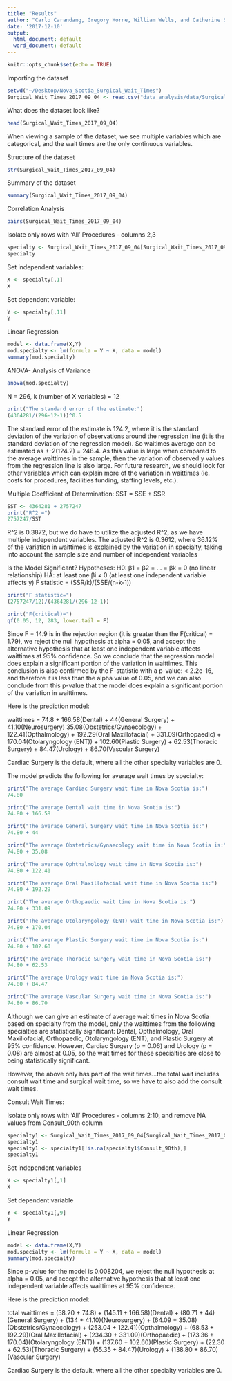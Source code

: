 ```yaml
---
title: "Results"
author: "Carlo Carandang, Gregory Horne, William Wells, and Catherine Stokes"
date: '2017-12-10'
output:
  html_document: default
  word_document: default
---
```


```r
knitr::opts_chunk$set(echo = TRUE)
```
Importing the dataset
```r
setwd("~/Desktop/Nova_Scotia_Surgical_Wait_Times")
Surgical_Wait_Times_2017_09_04 <- read.csv("data_analysis/data/Surgical_Wait_Times_2017-09-04.csv", sep="\t", header = T)
```
What does the dataset look like?
```r
head(Surgical_Wait_Times_2017_09_04)
```
When viewing a sample of the dataset, we see multiple variables which are categorical, and the wait times are the only continuous variables.

Structure of the dataset
```r
str(Surgical_Wait_Times_2017_09_04)
```
Summary of the dataset
```r
summary(Surgical_Wait_Times_2017_09_04)
```
Correlation Analysis
```r
pairs(Surgical_Wait_Times_2017_09_04)
```
Isolate only rows with 'All' Procedures - columns 2,3
```r
specialty <- Surgical_Wait_Times_2017_09_04[Surgical_Wait_Times_2017_09_04$Procedure=="All",2:12]
specialty
```
Set independent variables:
```r
X <- specialty[,1]
X
```
Set dependent variable:
```r
Y <- specialty[,11]
Y
```
Linear Regression
```r
model <- data.frame(X,Y)
mod.specialty <- lm(formula = Y ~ X, data = model)
summary(mod.specialty)
```
ANOVA- Analysis of Variance
```r
anova(mod.specialty)
```
N = 296, k (number of X variables) = 12
```r
print("The standard error of the estimate:")
(4364281/(296-12-1))^0.5
```
The standard error of the estimate is 124.2, where it is the standard deviation of the variation of observations around the regression line (it is the standard deviation of the regression model). So waitimes average can be estimated as +-2(124.2) = 248.4. As this value is large when compared to the average waittimes in the sample, then the variation of observed y values from the regression line is also large. For future research, we should look for other variables which can explain more of the variation in waittimes (ie. costs for procedures, facilities funding, staffing levels, etc.).

Multiple Coefficient of Determination:
SST = SSE + SSR
```r
SST <- 4364281 + 2757247 
print("R^2 =")
2757247/SST
```
R^2 is 0.3872, but we do have to utilize the adjusted R^2, as we have multiple independent variables. The adjusted R^2 is 0.3612, where 36.12% of the variation in waittimes is explained by the variation in specialty, taking into account the sample size and number of independent variables

Is the Model Significant?
Hypotheses:
H0: β1 = β2 = … = βk = 0  (no linear relationship)
HA:  at least one  βi  ≠ 0   (at least one independent variable affects y)
F statistic = (SSR/k)/(SSE/(n-k-1))
```r
print("F statistic=")
(2757247/12)/(4364281/(296-12-1))
```
```r
print("F(critical)=")
qf(0.05, 12, 283, lower.tail = F)
```
Since F = 14.9 is in the rejection region (it is greater than the F(critical) = 1.79), we reject the null hypothesis at alpha = 0.05, and accept the alternative hypothesis that at least one independent variable affects waittimes at 95% confidence. So we conclude that the regression model does explain a significant portion of the variation in waittimes. This conclusion is also confirmed by the F-statistic with a p-value: < 2.2e-16, and therefore it is less than the alpha value of 0.05, and we can also conclude from this p-value that the model does explain a significant portion of the variation in waittimes. 

Here is the prediction model:

waittimes = 74.8 + 166.58(Dental) + 44(General Surgery) + 41.10(Neurosurgery) 35.08(Obstetrics/Gynaecology) + 122.41(Opthalmology) + 192.29(Oral Maxillofacial) + 331.09(Orthopaedic) + 170.04(Otolaryngology (ENT)) + 102.60(Plastic Surgery) + 62.53(Thoracic Surgery) + 84.47(Urology) + 86.70(Vascular Surgery)

Cardiac Surgery is the default, where all the other specialty variables are 0.

The model predicts the following for average wait times by specialty:
```r
print("The average Cardiac Surgery wait time in Nova Scotia is:")
74.80
```
```r
print("The average Dental wait time in Nova Scotia is:")
74.80 + 166.58
```
```r
print("The average General Surgery wait time in Nova Scotia is:")
74.80 + 44
```
```r
print("The average Obstetrics/Gynaecology wait time in Nova Scotia is:")
74.80 + 35.08
```
```r
print("The average Ophthalmology wait time in Nova Scotia is:")
74.80 + 122.41
```
```r
print("The average Oral Maxillofacial wait time in Nova Scotia is:")
74.80 + 192.29
```
```r
print("The average Orthopaedic wait time in Nova Scotia is:")
74.80 + 331.09
```
```r
print("The average Otolaryngology (ENT) wait time in Nova Scotia is:")
74.80 + 170.04
```
```r
print("The average Plastic Surgery wait time in Nova Scotia is:")
74.80 + 102.60
```
```r
print("The average Thoracic Surgery wait time in Nova Scotia is:")
74.80 + 62.53
```
```r
print("The average Urology wait time in Nova Scotia is:")
74.80 + 84.47
```
```r
print("The average Vascular Surgery wait time in Nova Scotia is:")
74.80 + 86.70
```
Although we can give an estimate of average wait times in Nova Scotia based on specialty from the model, only the waittimes from the following specialties are statistically significant: Dental, Opthalmology, Oral Maxillofacial, Orthopaedic, Otolaryngology (ENT), and Plastic Surgery at 95% confidence. However, Cardiac Surgery (p = 0.06) and Urology (p = 0.08) are almost at 0.05, so the wait times for these specialties are close to being statistically significant.

However, the above only has part of the wait times...the total wait includes consult wait time and surgical wait time, so we have to also add the consult wait times.

Consult Wait Times:

Isolate only rows with 'All' Procedures - columns 2:10, and remove NA values from Consult_90th column
```r
specialty1 <- Surgical_Wait_Times_2017_09_04[Surgical_Wait_Times_2017_09_04$Procedure=="All",2:10]
specialty1
specialty1 <- specialty1[!is.na(specialty1$Consult_90th),]
specialty1
```
Set independent variables
```r
X <- specialty1[,1]
X
```
Set dependent variable
```r
Y <- specialty1[,9]
Y
```
Linear Regression
```r
model <- data.frame(X,Y)
mod.specialty <- lm(formula = Y ~ X, data = model)
summary(mod.specialty)
```
Since p-value for the model is 0.008204, we reject the null hypothesis at alpha = 0.05, and accept the alternative hypothesis that at least one independent variable affects waittimes at 95% confidence.

Here is the prediction model:

total waittimes = (58.20 + 74.8) + (145.11 + 166.58)(Dental) + (80.71 + 44)(General Surgery) + (134 + 41.10)(Neurosurgery) + (64.09 + 35.08)(Obstetrics/Gynaecology) + (253.04 + 122.41)(Opthalmology) + (68.53 + 192.29)(Oral Maxillofacial) + (234.30 + 331.09)(Orthopaedic) + (173.36 + 170.04)(Otolaryngology (ENT)) + (137.60 + 102.60)(Plastic Surgery) + (22.30 + 62.53)(Thoracic Surgery) + (55.35 + 84.47)(Urology) + (138.80 + 86.70)(Vascular Surgery)

Cardiac Surgery is the default, where all the other specialty variables are 0.
